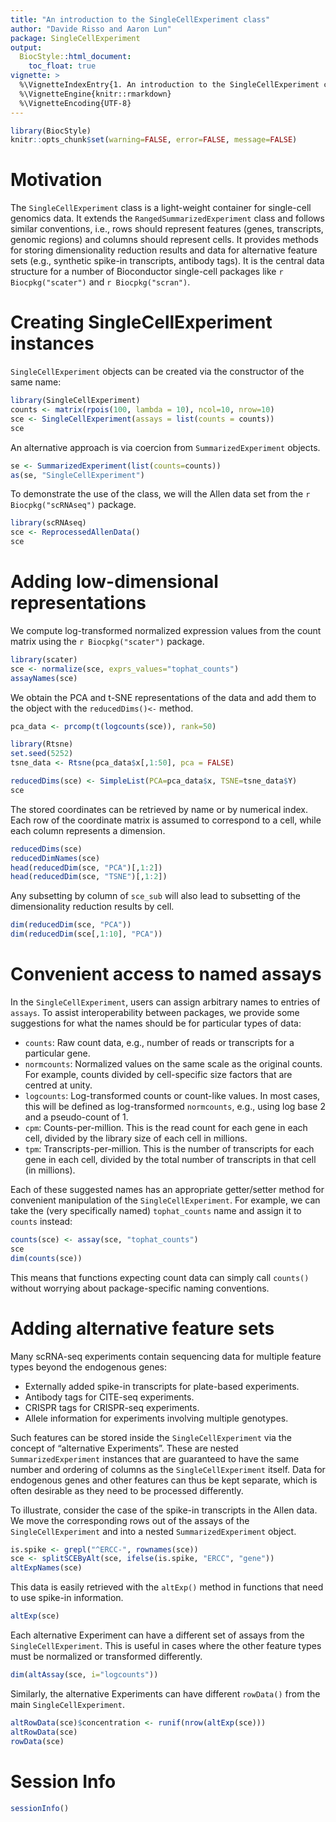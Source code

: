 ```yaml
---
title: "An introduction to the SingleCellExperiment class"
author: "Davide Risso and Aaron Lun"
package: SingleCellExperiment
output:
  BiocStyle::html_document:
    toc_float: true
vignette: >
  %\VignetteIndexEntry{1. An introduction to the SingleCellExperiment class}
  %\VignetteEngine{knitr::rmarkdown}
  %\VignetteEncoding{UTF-8}
---
```


```r
library(BiocStyle)
knitr::opts_chunk$set(warning=FALSE, error=FALSE, message=FALSE)
```

# Motivation

The `SingleCellExperiment` class is a light-weight container for single-cell genomics data.
It extends the `RangedSummarizedExperiment` class and follows similar conventions, 
i.e., rows should represent features (genes, transcripts, genomic regions) and columns should represent cells.
It provides methods for storing dimensionality reduction results and data for alternative feature sets (e.g., synthetic spike-in transcripts, antibody tags).
It is the central data structure for a number of Bioconductor single-cell packages like `r Biocpkg("scater")` and `r Biocpkg("scran")`.

# Creating SingleCellExperiment instances

`SingleCellExperiment` objects can be created via the constructor of the same name:

```r
library(SingleCellExperiment)
counts <- matrix(rpois(100, lambda = 10), ncol=10, nrow=10)
sce <- SingleCellExperiment(assays = list(counts = counts))
sce
```

An alternative approach is via coercion from `SummarizedExperiment` objects.

```r
se <- SummarizedExperiment(list(counts=counts))
as(se, "SingleCellExperiment")
```

To demonstrate the use of the class, we will the Allen data set from the `r Biocpkg("scRNAseq")` package.

```r
library(scRNAseq)
sce <- ReprocessedAllenData()
sce
```

# Adding low-dimensional representations

We compute log-transformed normalized expression values from the count matrix using the `r Biocpkg("scater")` package.

```r
library(scater)
sce <- normalize(sce, exprs_values="tophat_counts")
assayNames(sce)
```

We obtain the PCA and t-SNE representations of the data and add them to the object with the `reducedDims()<-` method.

```r
pca_data <- prcomp(t(logcounts(sce)), rank=50)

library(Rtsne)
set.seed(5252)
tsne_data <- Rtsne(pca_data$x[,1:50], pca = FALSE)

reducedDims(sce) <- SimpleList(PCA=pca_data$x, TSNE=tsne_data$Y)
sce
```

The stored coordinates can be retrieved by name or by numerical index.
Each row of the coordinate matrix is assumed to correspond to a cell, while each column represents a dimension.

```r
reducedDims(sce)
reducedDimNames(sce)
head(reducedDim(sce, "PCA")[,1:2])
head(reducedDim(sce, "TSNE")[,1:2])
```

Any subsetting by column of `sce_sub` will also lead to subsetting of the dimensionality reduction results by cell.

```r
dim(reducedDim(sce, "PCA"))
dim(reducedDim(sce[,1:10], "PCA"))
```

# Convenient access to named assays

In the `SingleCellExperiment`, users can assign arbitrary names to entries of `assays`.
To assist interoperability between packages, we provide some suggestions for what the names should be for particular types of data:

- `counts`: Raw count data, e.g., number of reads or transcripts for a particular gene.
- `normcounts`: Normalized values on the same scale as the original counts.
For example, counts divided by cell-specific size factors that are centred at unity.
- `logcounts`: Log-transformed counts or count-like values.
In most cases, this will be defined as log-transformed `normcounts`, e.g., using log base 2 and a pseudo-count of 1.
- `cpm`: Counts-per-million.
This is the read count for each gene in each cell, divided by the library size of each cell in millions.
- `tpm`: Transcripts-per-million.
This is the number of transcripts for each gene in each cell, divided by the total number of transcripts in that cell (in millions).

Each of these suggested names has an appropriate getter/setter method for convenient manipulation of the `SingleCellExperiment`.
For example, we can take the (very specifically named) `tophat_counts` name and assign it to `counts` instead:

```r
counts(sce) <- assay(sce, "tophat_counts")
sce
dim(counts(sce))
```

This means that functions expecting count data can simply call `counts()` without worrying about package-specific naming conventions.

# Adding alternative feature sets

Many scRNA-seq experiments contain sequencing data for multiple feature types beyond the endogenous genes:

- Externally added spike-in transcripts for plate-based experiments.
- Antibody tags for CITE-seq experiments.
- CRISPR tags for CRISPR-seq experiments.
- Allele information for experiments involving multiple genotypes.

Such features can be stored inside the `SingleCellExperiment` via the concept of "alternative Experiments".
These are nested `SummarizedExperiment` instances that are guaranteed to have the same number and ordering of columns as the `SingleCellExperiment` itself.
Data for endogenous genes and other features can thus be kept separate, which is often desirable as they need to be processed differently.

To illustrate, consider the case of the spike-in transcripts in the Allen data. 
We move the corresponding rows out of the assays of the `SingleCellExperiment` and into a nested `SummarizedExperiment` object.

```r
is.spike <- grepl("^ERCC-", rownames(sce))
sce <- splitSCEByAlt(sce, ifelse(is.spike, "ERCC", "gene"))
altExpNames(sce)
```

This data is easily retrieved with the `altExp()` method in functions that need to use spike-in information.

```r
altExp(sce)
```

Each alternative Experiment can have a different set of assays from the `SingleCellExperiment`.
This is useful in cases where the other feature types must be normalized or transformed differently.

```r
dim(altAssay(sce, i="logcounts"))
```

Similarly, the alternative Experiments can have different `rowData()` from the main `SingleCellExperiment`.

```r
altRowData(sce)$concentration <- runif(nrow(altExp(sce)))
altRowData(sce)
rowData(sce)
```

# Session Info

```r
sessionInfo()
```
